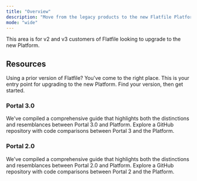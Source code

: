 ```yaml
---
title: "Overview"
description: "Move from the legacy products to the new Flatfile Platform"
mode: "wide"
---
```


<Warning>
  This area is for v2 and v3 customers of Flatfile looking to upgrade to the new
  Platform.
</Warning>

## Resources

Using a prior version of Flatfile? You've come to the right place. This is your
entry point for upgrading to the new Platform. Find your version, then get
started.

### Portal 3.0

<CardGroup cols={2}>
  <Card title="Upgrading from v3" href="/upgrade/v3_upgrade" icon="square-up">
    We've compiled a comprehensive guide that highlights both the distinctions
    and resemblances between Portal 3.0 and Platform.
  </Card>
  <Card
    title="Example Repo"
    href="https://github.com/FlatFilers/Upgrade-Portal/tree/main/Start-Portal-3/Contacts"
    icon="github"
  >
    Explore a GitHub repository with code comparisons between Portal 3 and the
    Platform.
  </Card>
</CardGroup>

### Portal 2.0

<CardGroup cols={2}>
  <Card title="Upgrading from v2" href="/upgrade/v2_upgrade" icon="square-up">
    We've compiled a comprehensive guide that highlights both the distinctions
    and resemblances between Portal 2.0 and Platform.
  </Card>
  <Card
    title="Example Repo"
    href="https://github.com/FlatFilers/Upgrade-Portal/tree/main/Start-Portal-2"
    icon="github"
  >
    Explore a GitHub repository with code comparisons between Portal 2 and the
    Platform.
  </Card>
</CardGroup>
